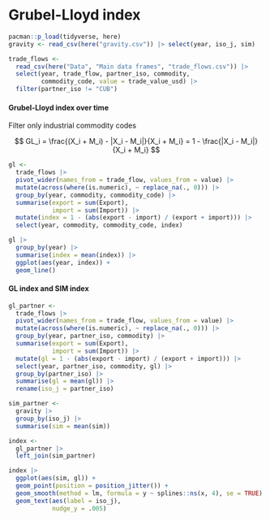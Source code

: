 # Grubel-Lloyd index

```r
pacman::p_load(tidyverse, here)
gravity <- read_csv(here("gravity.csv")) |> select(year, iso_j, sim)
```

```r
trade_flows <- 
  read_csv(here("Data", "Main data frames", "trade_flows.csv")) |> 
  select(year, trade_flow, partner_iso, commodity, 
         commodity_code, value = trade_value_usd) |> 
  filter(partner_iso != "CUB")
```

#### Grubel-Lloyd index over time

Filter only industrial commodity codes

$$
GL_i = \frac{(X_i + M_i) - |X_i - M_i|}{X_i + M_i} = 1 - \frac{|X_i - M_i|}{X_i + M_i}
$$

```r
gl <- 
  trade_flows |> 
  pivot_wider(names_from = trade_flow, values_from = value) |> 
  mutate(across(where(is.numeric), ~ replace_na(., 0))) |> 
  group_by(year, commodity, commodity_code) |> 
  summarise(export = sum(Export),
            import = sum(Import)) |> 
  mutate(index = 1 - (abs(export - import) / (export + import))) |> 
  select(year, commodity, commodity_code, index)
```

```r
gl |> 
  group_by(year) |> 
  summarise(index = mean(index)) |> 
  ggplot(aes(year, index)) +
  geom_line()
```

#### GL index and SIM index

```r
gl_partner <- 
  trade_flows |> 
  pivot_wider(names_from = trade_flow, values_from = value) |> 
  mutate(across(where(is.numeric), ~ replace_na(., 0))) |> 
  group_by(year, partner_iso, commodity) |> 
  summarise(export = sum(Export),
            import = sum(Import)) |> 
  mutate(gl = 1 - (abs(export - import) / (export + import))) |> 
  select(year, partner_iso, commodity, gl) |> 
  group_by(partner_iso) |> 
  summarise(gl = mean(gl)) |> 
  rename(iso_j = partner_iso)

sim_partner <- 
  gravity |> 
  group_by(iso_j) |> 
  summarise(sim = mean(sim))

index <- 
  gl_partner |> 
  left_join(sim_partner)
```

```r
index |> 
  ggplot(aes(sim, gl)) +
  geom_point(position = position_jitter()) +
  geom_smooth(method = lm, formula = y ~ splines::ns(x, 4), se = TRUE) +
  geom_text(aes(label = iso_j),
            nudge_y = .005)
```
